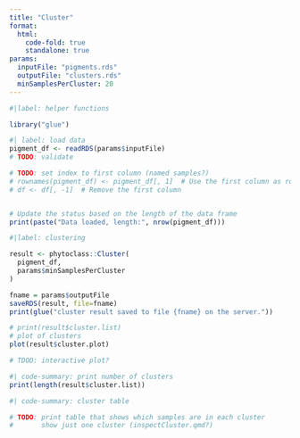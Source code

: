 ```yaml
---
title: "Cluster"
format:
  html:
    code-fold: true
    standalone: true
params:
  inputFile: "pigments.rds"
  outputFile: "clusters.rds"
  minSamplesPerCluster: 20
---
```


```R
#|label: helper functions

library("glue")
```

```R
#| label: load data
pigment_df <- readRDS(params$inputFile)
# TODO: validate

# TODO: set index to first column (named samples?)
# rownames(pigment_df) <- pigment_df[, 1]  # Use the first column as row names
# df <- df[, -1]  # Remove the first column


# Update the status based on the length of the data frame
print(paste("Data loaded, length:", nrow(pigment_df)))
```

```R
#|label: clustering

result <- phytoclass::Cluster(
  pigment_df,
  params$minSamplesPerCluster
)
```

```R
fname = params$outputFile
saveRDS(result, file=fname)
print(glue("cluster result saved to file {fname} on the server."))
```

```R
# print(result$cluster.list)
# plot of clusters
plot(result$cluster.plot)

# TDOO: interactive plot?
```

```R
#| code-summary: print number of clusters
print(length(result$cluster.list))
```

```R
#| code-summary: cluster table

# TODO: print table that shows which samples are in each cluster
#       show just one cluster (inspectCluster.qmd?)
```

